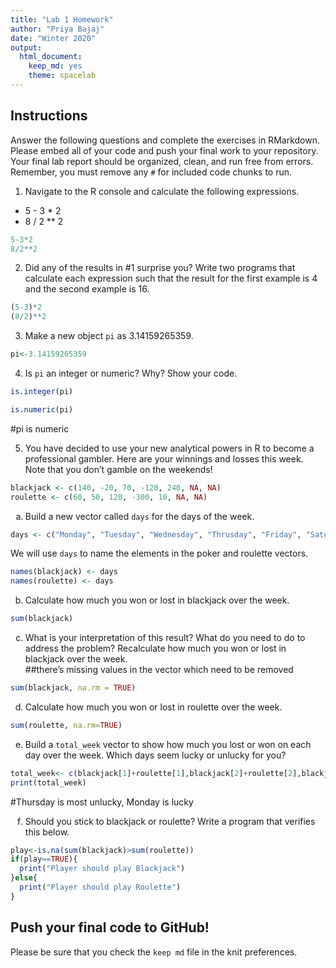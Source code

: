 ```yaml
---
title: "Lab 1 Homework"
author: "Priya Bajaj"
date: "Winter 2020"
output:
  html_document: 
    keep_md: yes
    theme: spacelab
---
```


## Instructions
Answer the following questions and complete the exercises in RMarkdown. Please embed all of your code and push your final work to your repository. Your final lab report should be organized, clean, and run free from errors. Remember, you must remove any `#` for included code chunks to run.  

1. Navigate to the R console and calculate the following expressions.  
  + 5 - 3 * 2  
  + 8 / 2 ** 2  
```r
5-3*2
8/2**2
```

2. Did any of the results in #1 surprise you? Write two programs that calculate each expression such that the result for the first example is 4 and the second example is 16.  
```r
(5-3)*2
(8/2)**2
```

3. Make a new object `pi` as 3.14159265359.  
```r
pi<-3.14159265359
```

4. Is `pi` an integer or numeric? Why? Show your code. 
```r
is.integer(pi)
```
```r
is.numeric(pi)
```
#pi is numeric

5. You have decided to use your new analytical powers in R to become a professional gambler. Here are your winnings and losses this week. Note that you don't gamble on the weekends!  
```r
blackjack <- c(140, -20, 70, -120, 240, NA, NA)
roulette <- c(60, 50, 120, -300, 10, NA, NA)
```

a. Build a new vector called `days` for the days of the week. 
```r
days <- c("Monday", "Tuesday", "Wednesday", "Thrusday", "Friday", "Saturday", "Sunday")
```

We will use `days` to name the elements in the poker and roulette vectors.
```r
names(blackjack) <- days
names(roulette) <- days
```

b. Calculate how much you won or lost in blackjack over the week.  
```r
sum(blackjack) 
```

c. What is your interpretation of this result? What do you need to do to address the problem? Recalculate how much you won or lost in blackjack over the week.  
##there's missing values in the vector which need to be removed

```r
sum(blackjack, na.rm = TRUE)
```

d. Calculate how much you won or lost in roulette over the week.  
```r
sum(roulette, na.rm=TRUE)
```

e. Build a `total_week` vector to show how much you lost or won on each day over the week. Which days seem lucky or unlucky for you?
```r
total_week<- c(blackjack[1]+roulette[1],blackjack[2]+roulette[2],blackjack[3]+roulette[3],blackjack[4]+roulette[4],blackjack[5]+roulette[5])
print(total_week)
```
#Thursday is most unlucky, Monday is lucky

f. Should you stick to blackjack or roulette? Write a program that verifies this below.  
```r
play<-is.na(sum(blackjack)>sum(roulette))
if(play==TRUE){
  print("Player should play Blackjack")
}else{
  print("Player should play Roulette")
}
```

## Push your final code to GitHub!
Please be sure that you check the `keep md` file in the knit preferences.   